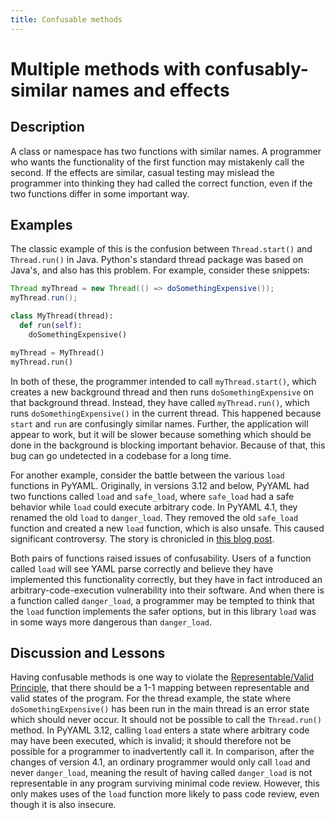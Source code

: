 ```yaml
---
title: Confusable methods
---
```


# Multiple methods with confusably-similar names and effects

## Description

A class or namespace has two functions with similar names. A programmer who wants the functionality of the first function may mistakenly call the second. If the effects are similar, casual testing may mislead the programmer into thinking they had called the correct function, even if the two functions differ in some important way.

## Examples

The classic example of this is the confusion between `Thread.start()` and `Thread.run()` in Java. Python's standard thread package was based on Java's, and also has this problem. For example, consider these snippets:

```java
Thread myThread = new Thread(() => doSomethingExpensive());
myThread.run();
```

```python
class MyThread(thread):
  def run(self):
    doSomethingExpensive()

myThread = MyThread()
myThread.run()
```

In both of these, the programmer intended to call `myThread.start()`, which creates a new background thread and then runs `doSomethingExpensive` on that background thread. Instead, they have called `myThread.run()`, which runs `doSomethingExpensive()` in the current thread. This happened because `start` and `run` are confusingly similar names. Further, the application will appear to work, but it will be slower because something which should be done in the background is blocking important behavior. Because of that, this bug can go undetected in a codebase for a long time.

For another example, consider the battle between the various `load` functions in PyYAML. Originally, in versions 3.12 and below, PyYAML had two functions called `load` and `safe_load`, where `safe_load` had a safe behavior while `load` could execute arbitrary code. In PyYAML 4.1, they renamed the old `load` to `danger_load`. They removed the old `safe_load` function and created a new `load` function, which is also unsafe. This caused significant controversy. The story is chronicled in [this blog post](https://www.serendipidata.com/posts/safe-api-design-and-pyyaml).

Both pairs of functions raised issues of confusability. Users of a function called `load` will see YAML parse correctly and believe they have implemented this functionality correctly, but they have in fact introduced an arbitrary-code-execution vulnerability into their software. And when there is a function called `danger_load`, a programmer may be tempted to think that the `load` function implements the safer options, but in this library `load` was in some ways more dangerous than `danger_load`.

## Discussion and Lessons

Having confusable methods is one way to violate the [Representable/Valid Principle](https://medium.com/@note89/state-of-emergency-the-four-ways-your-state-might-be-wrong-b6cebea38d78), that there should be a 1-1 mapping between representable and valid states of the program. For the thread example, the state where `doSomethingExpensive()` has been run in the main thread is an error state which should never occur. It should not be possible to call the `Thread.run()` method. In PyYAML 3.12, calling `load` enters a state where arbitrary code may have been executed, which is invalid; it should therefore not be possible for a programmer to inadvertently call it. In comparison, after the changes of version 4.1, an ordinary programmer would only call `load` and never `danger_load`, meaning the result of having called `danger_load` is not representable in any program surviving minimal code review. However, this only makes uses of the `load` function more likely to pass code review, even though it is also insecure.
